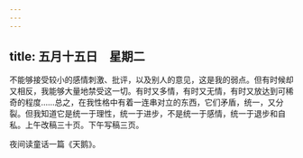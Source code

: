 ```yaml
---
---
---
```

title: 五月十五日　星期二
---




不能够接受较小的感情刺激、批评，以及别人的意见，这是我的弱点。但有时候却又相反，我能够大量地禁受这一切。有时又多情，有时又无情，有时又放达到可稀奇的程度……总之，在我性格中有着一连串对立的东西，它们矛盾，统一，又分裂。但我知道它是统一于理性，统一于进步，不是统一于感情，统一于退步和自私。上午改稿三十页。下午写稿三页。

夜间读童话一篇《天鹅》。